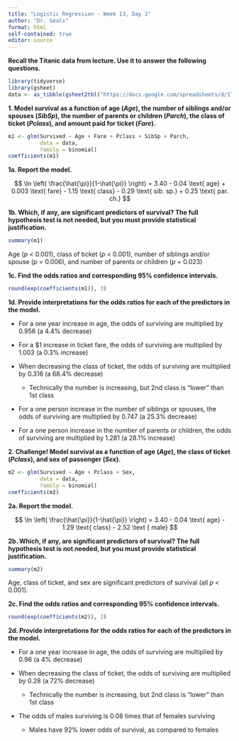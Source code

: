 ```yaml
---
title: "Logistic Regression - Week 13, Day 1"
author: "Dr. Seals"
format: html
self-contained: true
editor: source
---
```


**Recall the Titanic data from lecture. Use it to answer the following questions.**

```r
library(tidyverse)
library(gsheet)
data <- as_tibble(gsheet2tbl("https://docs.google.com/spreadsheets/d/1TrJ6jZ3hP6gQk6FvqbMrFUysEUEqle7XfuLnAkZsHYI/edit"))
```

**1. Model survival as a function of age (*Age*), the number of siblings and/or spouses (*SibSp*), the number of parents or children (*Parch*), the class of ticket (*Pclass*), and amount paid for ticket (*Fare*).** 

```r
m1 <- glm(Survived ~ Age + Fare + Pclass + SibSp + Parch, 
          data = data, 
          family = binomial)
coefficients(m1)
```

**1a. Report the model.**

$$ \ln \left( \frac{\hat{\pi}}{1-\hat{\pi}} \right) = 3.40 - 0.04 \text{ age} + 0.003 \text{ fare} - 1.15 \text{ class} - 0.29 \text{ sib. sp.} + 0.25 \text{ par. ch.} $$

**1b. Which, if any, are significant predictors of survival? The full hypothesis test is not needed, but you must provide statistical justification.**

```r
summary(m1)
```

Age (*p* < 0.001), class of ticket (*p* < 0.001), number of siblings and/or spouse (*p* = 0.006), and number of parents or children (*p* = 0.023)

**1c. Find the odds ratios and corresponding 95% confidence intervals.**

```r
round(exp(coefficients(m1)), 3)
```

**1d. Provide interpretations for the odds ratios for each of the predictors in the model.**

- For a one year increase in age, the odds of surviving are multiplied by 0.956 (a 4.4% decrease)

- For a $1 increase in ticket fare, the odds of surviving are multiplied by 1.003 (a 0.3% increase)

- When decreasing the class of ticket, the odds of surviving are multiplied by 0.316 (a 68.4% decrease)

    - Technically the number is increasing, but 2nd class is "lower" than 1st class

- For a one person increase in the number of siblings or spouses, the odds of surviving are multiplied by 0.747 (a 25.3% decrease)

- For a one person increase in the number of parents or children, the odds of surviving are multiplied by 1.281 (a 28.1% increase)

**2. Challenge! Model survival as a function of age (*Age*), the class of ticket (*Pclass*), and sex of passenger (*Sex*).** 

```r
m2 <- glm(Survived ~ Age + Pclass + Sex, 
          data = data, 
          family = binomial)
coefficients(m2)
```

**2a. Report the model.**

$$ \ln \left( \frac{\hat{\pi}}{1-\hat{\pi}} \right) = 3.40 - 0.04 \text{ age} - 1.29 \text{ class} - 2.52 \text { male} $$

**2b. Which, if any, are significant predictors of survival? The full hypothesis test is not needed, but you must provide statistical justification.**

```r
summary(m2)
```

Age, class of ticket, and sex are significant predictors of survival (all *p* < 0.001).

**2c. Find the odds ratios and corresponding 95% confidence intervals.**

```r
round(exp(coefficients(m2)), 2)
```

**2d. Provide interpretations for the odds ratios for each of the predictors in the model.**

- For a one year increase in age, the odds of surviving are multiplied by 0.96 (a 4% decrease)

- When decreasing the class of ticket, the odds of surviving are multiplied by 0.28 (a 72% decrease)

    - Technically the number is increasing, but 2nd class is "lower" than 1st class
    
- The odds of males surviving is 0.08 times that of females surviving

    - Males have 92% lower odds of survival, as compared to females




